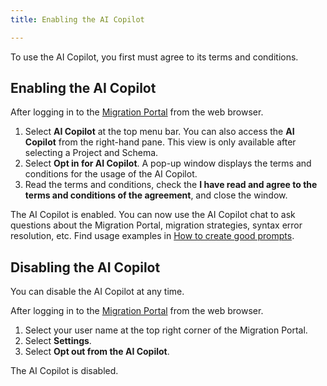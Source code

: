 ```yaml
---
title: Enabling the AI Copilot 

---
```


To use the AI Copilot, you first must agree to its terms and conditions.

## Enabling the AI Copilot

After logging in to the [Migration Portal](https://migration.enterprisedb.com/) from the web browser.
1.  Select **AI Copilot** at the top menu bar. 
    You can also access the **AI Copilot** from the right-hand pane. This view is only available after selecting a Project and Schema.
1.  Select **Opt in for AI Copilot**.
    A pop-up window displays the terms and conditions for the usage of the AI Copilot.
1.  Read the terms and conditions, check the **I have read and agree to the terms and conditions of the agreement**, and close the window.  

The AI Copilot is enabled. 
You can now use the AI Copilot chat to ask questions about the Migration Portal, migration strategies, syntax error resolution, etc. 
Find usage examples in [How to create good prompts](/migration_portal/4/03_mp_using_portal/mp_ai_copilot/ai_good_prompts/).

## Disabling the AI Copilot 

You can disable the AI Copilot at any time. 

After logging in to the [Migration Portal](https://migration.enterprisedb.com/) from the web browser.
1.  Select your user name at the top right corner of the Migration Portal. 
1.  Select **Settings**. 
1.  Select **Opt out from the AI Copilot**. 

The AI Copilot is disabled. 
